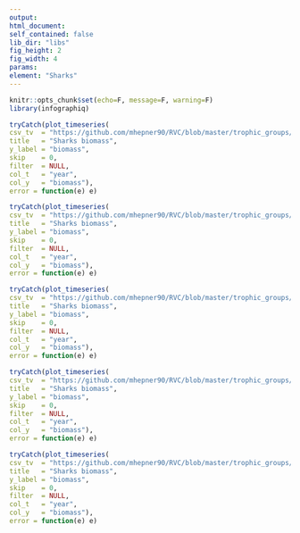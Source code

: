 ```yaml
---
output:
html_document:
self_contained: false
lib_dir: "libs"
fig_height: 2
fig_width: 4
params:
element: "Sharks"
---
```


```r
knitr::opts_chunk$set(echo=F, message=F, warning=F)
library(infographiq)
```

```r
tryCatch(plot_timeseries(
csv_tv  = "https://github.com/mhepner90/RVC/blob/master/trophic_groups/biomass/sharks_fk_bio.csv",
title   = "Sharks biomass",
y_label = "biomass",
skip    = 0,
filter  = NULL,
col_t   = "year",
col_y   = "biomass"),
error = function(e) e)
```

```r
tryCatch(plot_timeseries(
csv_tv  = "https://github.com/mhepner90/RVC/blob/master/trophic_groups/biomass/sharks_fk_bio.csv",
title   = "Sharks biomass",
y_label = "biomass",
skip    = 0,
filter  = NULL,
col_t   = "year",
col_y   = "biomass"),
error = function(e) e)
```

```r
tryCatch(plot_timeseries(
csv_tv  = "https://github.com/mhepner90/RVC/blob/master/trophic_groups/biomass/sharks_fk_bio.csv",
title   = "Sharks biomass",
y_label = "biomass",
skip    = 0,
filter  = NULL,
col_t   = "year",
col_y   = "biomass"),
error = function(e) e)
```

```r
tryCatch(plot_timeseries(
csv_tv  = "https://github.com/mhepner90/RVC/blob/master/trophic_groups/biomass/sharks_fk_bio.csv",
title   = "Sharks biomass",
y_label = "biomass",
skip    = 0,
filter  = NULL,
col_t   = "year",
col_y   = "biomass"),
error = function(e) e)
```

```r
tryCatch(plot_timeseries(
csv_tv  = "https://github.com/mhepner90/RVC/blob/master/trophic_groups/biomass/sharks_fk_bio.csv",
title   = "Sharks biomass",
y_label = "biomass",
skip    = 0,
filter  = NULL,
col_t   = "year",
col_y   = "biomass"),
error = function(e) e)
```
